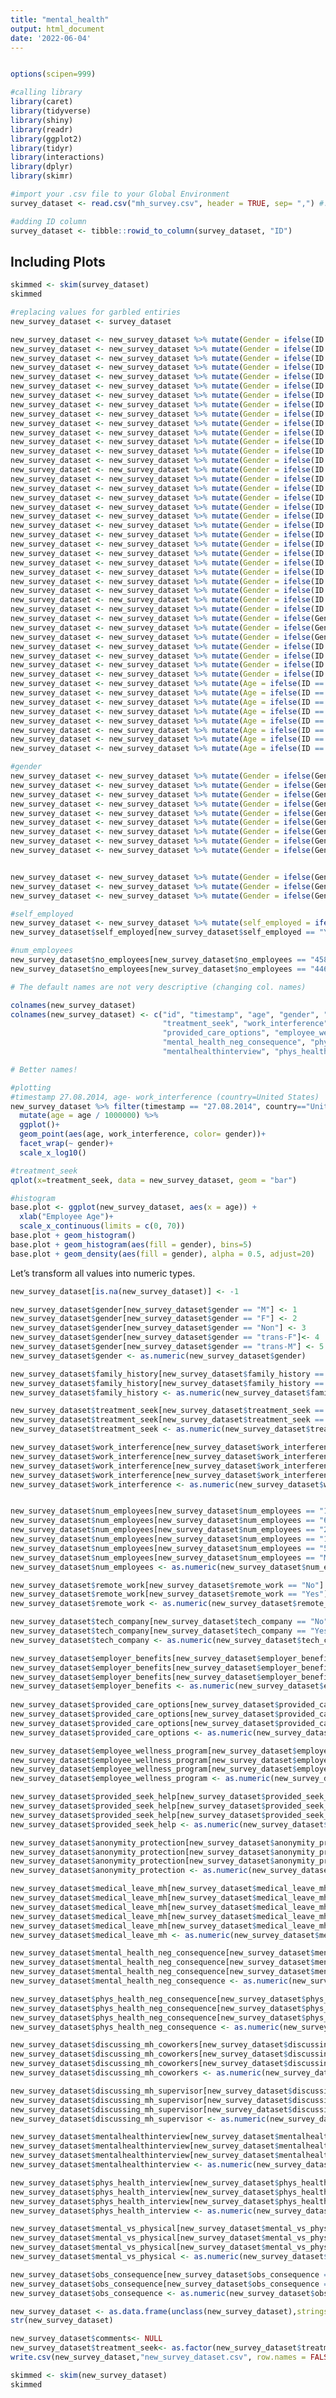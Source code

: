 ---
title: "mental_health"
output: html_document
date: '2022-06-04'
---

```{r}

```



```{r setup, include=FALSE}
options(scipen=999)

#calling library
library(caret)
library(tidyverse)
library(shiny)
library(readr)
library(ggplot2)
library(tidyr)
library(interactions)
library(dplyr)
library(skimr)
```



```{r cars}


#import your .csv file to your Global Environment
survey_dataset <- read.csv("mh_survey.csv", header = TRUE, sep= ",") #.csv as df

#adding ID column
survey_dataset <- tibble::rowid_to_column(survey_dataset, "ID")
```

## Including Plots




```{r pressure, echo=FALSE}
skimmed <- skim(survey_dataset)
skimmed
```



```{r}

#replacing values for garbled entiries
new_survey_dataset <- survey_dataset

```

```{r}
new_survey_dataset <- new_survey_dataset %>% mutate(Gender = ifelse(ID == 545, "Non", Gender))
new_survey_dataset <- new_survey_dataset %>% mutate(Gender = ifelse(ID == 554, "Non", Gender))
new_survey_dataset <- new_survey_dataset %>% mutate(Gender = ifelse(ID == 391, "Non", Gender))
new_survey_dataset <- new_survey_dataset %>% mutate(Gender = ifelse(ID == 990, "Non", Gender))
new_survey_dataset <- new_survey_dataset %>% mutate(Gender = ifelse(ID == 452, "Non", Gender))
new_survey_dataset <- new_survey_dataset %>% mutate(Gender = ifelse(ID == 388, "Non", Gender))
new_survey_dataset <- new_survey_dataset %>% mutate(Gender = ifelse(ID == 778, "Non", Gender))
new_survey_dataset <- new_survey_dataset %>% mutate(Gender = ifelse(ID == 350, "Non", Gender))
new_survey_dataset <- new_survey_dataset %>% mutate(Gender = ifelse(ID == 819, "Non", Gender))
new_survey_dataset <- new_survey_dataset %>% mutate(Gender = ifelse(ID == 361, "F", Gender))
new_survey_dataset <- new_survey_dataset %>% mutate(Gender = ifelse(ID == 1186, "F", Gender))
new_survey_dataset <- new_survey_dataset %>% mutate(Gender = ifelse(ID == 73, "trans-F", Gender))
new_survey_dataset <- new_survey_dataset %>% mutate(Gender = ifelse(ID == 806, "trans-F", Gender))
new_survey_dataset <- new_survey_dataset %>% mutate(Gender = ifelse(ID == 683, "trans-F", Gender))
new_survey_dataset <- new_survey_dataset %>% mutate(Gender = ifelse(ID == 1018, "trans-F", Gender))
new_survey_dataset <- new_survey_dataset %>% mutate(Gender = ifelse(ID == 307, "trans-F", Gender))
new_survey_dataset <- new_survey_dataset %>% mutate(Gender = ifelse(ID == 99, "M", Gender))
new_survey_dataset <- new_survey_dataset %>% mutate(Gender = ifelse(ID == 220, "M", Gender))
new_survey_dataset <- new_survey_dataset %>% mutate(Gender = ifelse(ID == 933, "M", Gender))
new_survey_dataset <- new_survey_dataset %>% mutate(Gender = ifelse(ID == 977, "M", Gender))
new_survey_dataset <- new_survey_dataset %>% mutate(Gender = ifelse(ID == 1232, "M", Gender))
new_survey_dataset <- new_survey_dataset %>% mutate(Gender = ifelse(ID == 627, "M", Gender))
new_survey_dataset <- new_survey_dataset %>% mutate(Gender = ifelse(ID == 57, "M", Gender))
new_survey_dataset <- new_survey_dataset %>% mutate(Gender = ifelse(ID == 882, "M", Gender))
new_survey_dataset <- new_survey_dataset %>% mutate(Gender = ifelse(ID == 196, "M", Gender))
new_survey_dataset <- new_survey_dataset %>% mutate(Gender = ifelse(ID == 56, "M", Gender))
new_survey_dataset <- new_survey_dataset %>% mutate(Gender = ifelse(ID == 1047, "M", Gender))
new_survey_dataset <- new_survey_dataset %>% mutate(Gender = ifelse(ID == 629, "M", Gender))
new_survey_dataset <- new_survey_dataset %>% mutate(Gender = ifelse(ID == 777, "M", Gender))
new_survey_dataset <- new_survey_dataset %>% mutate(Gender = ifelse(ID == 1235, "M", Gender))
new_survey_dataset <- new_survey_dataset %>% mutate(Gender = ifelse(Gender == "Make", "M", Gender))
new_survey_dataset <- new_survey_dataset %>% mutate(Gender = ifelse(Gender == "Male ", "M", Gender))
new_survey_dataset <- new_survey_dataset %>% mutate(Gender = ifelse(Gender == "Man", "M", Gender))
new_survey_dataset <- new_survey_dataset %>% mutate(Gender = ifelse(ID == 94, "trans-M", Gender))
new_survey_dataset <- new_survey_dataset %>% mutate(Gender = ifelse(ID == 414, NA, Gender))
new_survey_dataset <- new_survey_dataset %>% mutate(Gender = ifelse(ID == 417, NA, Gender))
new_survey_dataset <- new_survey_dataset %>% mutate(Gender = ifelse(ID == 1128, NA, Gender))
new_survey_dataset <- new_survey_dataset %>% mutate(Age = ifelse(ID == 391, NA, Age))
new_survey_dataset <- new_survey_dataset %>% mutate(Age = ifelse(ID == 716, NA, Age))
new_survey_dataset <- new_survey_dataset %>% mutate(Age = ifelse(ID == 1128, NA, Age))
new_survey_dataset <- new_survey_dataset %>% mutate(Age = ifelse(ID == 735, NA, Age))
new_survey_dataset <- new_survey_dataset %>% mutate(Age = ifelse(ID == 990, NA, Age))
new_survey_dataset <- new_survey_dataset %>% mutate(Age = ifelse(ID == 1091, NA, Age))
new_survey_dataset <- new_survey_dataset %>% mutate(Age = ifelse(ID == 365, 32, Age))
new_survey_dataset <- new_survey_dataset %>% mutate(Age = ifelse(ID == 144, 29, Age))

#gender
new_survey_dataset <- new_survey_dataset %>% mutate(Gender = ifelse(Gender == "female", "F", Gender))
new_survey_dataset <- new_survey_dataset %>% mutate(Gender = ifelse(Gender == "Female", "F", Gender))
new_survey_dataset <- new_survey_dataset %>% mutate(Gender = ifelse(Gender == "Female ", "F", Gender))
new_survey_dataset <- new_survey_dataset %>% mutate(Gender = ifelse(Gender == "Woman", "F", Gender))
new_survey_dataset <- new_survey_dataset %>% mutate(Gender = ifelse(Gender == "woman", "F", Gender))
new_survey_dataset <- new_survey_dataset %>% mutate(Gender = ifelse(Gender == "f", "F", Gender))
new_survey_dataset <- new_survey_dataset %>% mutate(Gender = ifelse(Gender == "Cis Female", "F", Gender))
new_survey_dataset <- new_survey_dataset %>% mutate(Gender = ifelse(Gender == "cis-female/femme", "F", Gender))
new_survey_dataset <- new_survey_dataset %>% mutate(Gender = ifelse(Gender == "Female (cis)", "F", Gender))


new_survey_dataset <- new_survey_dataset %>% mutate(Gender = ifelse(Gender == "Male", "M", Gender))
new_survey_dataset <- new_survey_dataset %>% mutate(Gender = ifelse(Gender == "male", "M", Gender))
new_survey_dataset <- new_survey_dataset %>% mutate(Gender = ifelse(Gender == "m", "M", Gender))

```



```{r}
#self_employed
new_survey_dataset <- new_survey_dataset %>% mutate(self_employed = ifelse(self_employed == "No", 0, self_employed))
new_survey_dataset$self_employed[new_survey_dataset$self_employed == "Yes"] <- 1

#num_employees
new_survey_dataset$no_employees[new_survey_dataset$no_employees == "45809"] <- "6-25"
new_survey_dataset$no_employees[new_survey_dataset$no_employees == "44682"] <- "1-5"
```




```{r}
# The default names are not very descriptive (changing col. names)

colnames(new_survey_dataset)
colnames(new_survey_dataset) <- c("id", "timestamp", "age", "gender", "country", "US_state", "self_employed", "family_history",
                                  "treatment_seek", "work_interference", "num_employees", "remote_work", "tech_company", "employer_benefits",
                                  "provided_care_options", "employee_wellness_program", "provided_seek_help", "anonymity_protection", "medical_leave_mh",
                                  "mental_health_neg_consequence", "phys_health_neg_consequence", "discussing_mh_coworkers", "discussing_mh_supervisor",
                                  "mentalhealthinterview", "phys_health_interview", "mental_vs_physical", "obs_consequence", "comments")

# Better names!
```







```{r}
#plotting
#timestamp 27.08.2014, age- work_interference (country=United States)
new_survey_dataset %>% filter(timestamp == "27.08.2014", country=="United States") %>% 
  mutate(age = age / 1000000) %>% 
  ggplot()+
  geom_point(aes(age, work_interference, color= gender))+
  facet_wrap(~ gender)+
  scale_x_log10()
```





```{r}

#treatment_seek
qplot(x=treatment_seek, data = new_survey_dataset, geom = "bar")

#histogram
base.plot <- ggplot(new_survey_dataset, aes(x = age)) +
  xlab("Employee Age")+
  scale_x_continuous(limits = c(0, 70))
base.plot + geom_histogram()
base.plot + geom_histogram(aes(fill = gender), bins=5)
base.plot + geom_density(aes(fill = gender), alpha = 0.5, adjust=20)
```


Let’s transform all values into numeric types.

```{r}
new_survey_dataset[is.na(new_survey_dataset)] <- -1

new_survey_dataset$gender[new_survey_dataset$gender == "M"] <- 1
new_survey_dataset$gender[new_survey_dataset$gender == "F"] <- 2
new_survey_dataset$gender[new_survey_dataset$gender == "Non"] <- 3
new_survey_dataset$gender[new_survey_dataset$gender == "trans-F"]<- 4
new_survey_dataset$gender[new_survey_dataset$gender == "trans-M"] <- 5
new_survey_dataset$gender <- as.numeric(new_survey_dataset$gender)

new_survey_dataset$family_history[new_survey_dataset$family_history == "Yes"] <- 1
new_survey_dataset$family_history[new_survey_dataset$family_history == "No"] <- 0
new_survey_dataset$family_history <- as.numeric(new_survey_dataset$family_history)

new_survey_dataset$treatment_seek[new_survey_dataset$treatment_seek == "No"] <- 0
new_survey_dataset$treatment_seek[new_survey_dataset$treatment_seek == "Yes"] <- 1
new_survey_dataset$treatment_seek <- as.numeric(new_survey_dataset$treatment_seek)

new_survey_dataset$work_interference[new_survey_dataset$work_interference == "Never"] <- 0
new_survey_dataset$work_interference[new_survey_dataset$work_interference == "Rarely"] <- 1
new_survey_dataset$work_interference[new_survey_dataset$work_interference == "Sometimes"] <- 2
new_survey_dataset$work_interference[new_survey_dataset$work_interference == "Often"] <- 3
new_survey_dataset$work_interference <- as.numeric(new_survey_dataset$work_interference)


new_survey_dataset$num_employees[new_survey_dataset$num_employees == "1-5"] <- 0
new_survey_dataset$num_employees[new_survey_dataset$num_employees == "6-25"] <- 1
new_survey_dataset$num_employees[new_survey_dataset$num_employees == "26-100"] <- 2
new_survey_dataset$num_employees[new_survey_dataset$num_employees == "100-500"] <- 3
new_survey_dataset$num_employees[new_survey_dataset$num_employees == "500-1000"] <- 4
new_survey_dataset$num_employees[new_survey_dataset$num_employees == "More than 1000"] <- 5
new_survey_dataset$num_employees <- as.numeric(new_survey_dataset$num_employees)

new_survey_dataset$remote_work[new_survey_dataset$remote_work == "No"] <- 0
new_survey_dataset$remote_work[new_survey_dataset$remote_work == "Yes"] <- 1
new_survey_dataset$remote_work <- as.numeric(new_survey_dataset$remote_work)

new_survey_dataset$tech_company[new_survey_dataset$tech_company == "No"] <- 0
new_survey_dataset$tech_company[new_survey_dataset$tech_company == "Yes"] <- 1
new_survey_dataset$tech_company <- as.numeric(new_survey_dataset$tech_company)

new_survey_dataset$employer_benefits[new_survey_dataset$employer_benefits == "No"] <- 0
new_survey_dataset$employer_benefits[new_survey_dataset$employer_benefits == "Yes"] <- 1
new_survey_dataset$employer_benefits[new_survey_dataset$employer_benefits == "Don't know"] <- 3
new_survey_dataset$employer_benefits <- as.numeric(new_survey_dataset$employer_benefits)
 
new_survey_dataset$provided_care_options[new_survey_dataset$provided_care_options == "No"] <- 0
new_survey_dataset$provided_care_options[new_survey_dataset$provided_care_options == "Yes"] <- 1
new_survey_dataset$provided_care_options[new_survey_dataset$provided_care_options == "Not sure"] <- 3
new_survey_dataset$provided_care_options <- as.numeric(new_survey_dataset$provided_care_options) 

new_survey_dataset$employee_wellness_program[new_survey_dataset$employee_wellness_program == "No"] <- 0
new_survey_dataset$employee_wellness_program[new_survey_dataset$employee_wellness_program == "Yes"] <- 1
new_survey_dataset$employee_wellness_program[new_survey_dataset$employee_wellness_program == "Don't know"] <- 3
new_survey_dataset$employee_wellness_program <- as.numeric(new_survey_dataset$employee_wellness_program)

new_survey_dataset$provided_seek_help[new_survey_dataset$provided_seek_help == "No"] <- 0
new_survey_dataset$provided_seek_help[new_survey_dataset$provided_seek_help == "Yes"] <- 1
new_survey_dataset$provided_seek_help[new_survey_dataset$provided_seek_help == "Don't know"] <- 3
new_survey_dataset$provided_seek_help <- as.numeric(new_survey_dataset$provided_seek_help)

new_survey_dataset$anonymity_protection[new_survey_dataset$anonymity_protection == "No"] <- 0
new_survey_dataset$anonymity_protection[new_survey_dataset$anonymity_protection == "Yes"] <- 1
new_survey_dataset$anonymity_protection[new_survey_dataset$anonymity_protection == "Don't know"] <- 3
new_survey_dataset$anonymity_protection <- as.numeric(new_survey_dataset$anonymity_protection)

new_survey_dataset$medical_leave_mh[new_survey_dataset$medical_leave_mh == "Very easy"] <- 0
new_survey_dataset$medical_leave_mh[new_survey_dataset$medical_leave_mh == "Somewhat easy"] <- 1
new_survey_dataset$medical_leave_mh[new_survey_dataset$medical_leave_mh == "Don't know"] <- 2
new_survey_dataset$medical_leave_mh[new_survey_dataset$medical_leave_mh == "Somewhat difficult"] <- 3
new_survey_dataset$medical_leave_mh[new_survey_dataset$medical_leave_mh == "Very difficult"] <- 4
new_survey_dataset$medical_leave_mh <- as.numeric(new_survey_dataset$medical_leave_mh)

new_survey_dataset$mental_health_neg_consequence[new_survey_dataset$mental_health_neg_consequence == "No"] <- 0
new_survey_dataset$mental_health_neg_consequence[new_survey_dataset$mental_health_neg_consequence == "Yes"] <- 1
new_survey_dataset$mental_health_neg_consequence[new_survey_dataset$mental_health_neg_consequence == "Maybe"] <- 3
new_survey_dataset$mental_health_neg_consequence <- as.numeric(new_survey_dataset$mental_health_neg_consequence)

new_survey_dataset$phys_health_neg_consequence[new_survey_dataset$phys_health_neg_consequence == "No"] <- 0
new_survey_dataset$phys_health_neg_consequence[new_survey_dataset$phys_health_neg_consequence == "Yes"] <- 1
new_survey_dataset$phys_health_neg_consequence[new_survey_dataset$phys_health_neg_consequence == "Maybe"] <- 3
new_survey_dataset$phys_health_neg_consequence <- as.numeric(new_survey_dataset$phys_health_neg_consequence)

new_survey_dataset$discussing_mh_coworkers[new_survey_dataset$discussing_mh_coworkers == "No"] <- 0
new_survey_dataset$discussing_mh_coworkers[new_survey_dataset$discussing_mh_coworkers == "Yes"] <- 1
new_survey_dataset$discussing_mh_coworkers[new_survey_dataset$discussing_mh_coworkers == "Some of them"] <- 3
new_survey_dataset$discussing_mh_coworkers <- as.numeric(new_survey_dataset$discussing_mh_coworkers)

new_survey_dataset$discussing_mh_supervisor[new_survey_dataset$discussing_mh_supervisor == "No"] <- 0
new_survey_dataset$discussing_mh_supervisor[new_survey_dataset$discussing_mh_supervisor == "Yes"] <- 1
new_survey_dataset$discussing_mh_supervisor[new_survey_dataset$discussing_mh_supervisor == "Some of them"] <- 3
new_survey_dataset$discussing_mh_supervisor <- as.numeric(new_survey_dataset$discussing_mh_supervisor)

new_survey_dataset$mentalhealthinterview[new_survey_dataset$mentalhealthinterview == "No"] <- 0
new_survey_dataset$mentalhealthinterview[new_survey_dataset$mentalhealthinterview == "Yes"] <- 1
new_survey_dataset$mentalhealthinterview[new_survey_dataset$mentalhealthinterview == "Maybe"] <- 3
new_survey_dataset$mentalhealthinterview <- as.numeric(new_survey_dataset$mentalhealthinterview)

new_survey_dataset$phys_health_interview[new_survey_dataset$phys_health_interview == "No"] <- 0
new_survey_dataset$phys_health_interview[new_survey_dataset$phys_health_interview == "Yes"] <- 1
new_survey_dataset$phys_health_interview[new_survey_dataset$phys_health_interview == "Maybe"] <- 3
new_survey_dataset$phys_health_interview <- as.numeric(new_survey_dataset$phys_health_interview)

new_survey_dataset$mental_vs_physical[new_survey_dataset$mental_vs_physical == "No"] <- 0
new_survey_dataset$mental_vs_physical[new_survey_dataset$mental_vs_physical == "Yes"] <- 1
new_survey_dataset$mental_vs_physical[new_survey_dataset$mental_vs_physical == "Don't know"] <- 3
new_survey_dataset$mental_vs_physical <- as.numeric(new_survey_dataset$mental_vs_physical)

new_survey_dataset$obs_consequence[new_survey_dataset$obs_consequence == "No"] <- 0
new_survey_dataset$obs_consequence[new_survey_dataset$obs_consequence == "Yes"] <- 1
new_survey_dataset$obs_consequence <- as.numeric(new_survey_dataset$obs_consequence)

new_survey_dataset <- as.data.frame(unclass(new_survey_dataset),stringsAsFactors=TRUE)
str(new_survey_dataset)

```



```{r}
new_survey_dataset$comments<- NULL
new_survey_dataset$treatment_seek<- as.factor(new_survey_dataset$treatment_seek)
write.csv(new_survey_dataset,"new_survey_dataset.csv", row.names = FALSE)

skimmed <- skim(new_survey_dataset)
skimmed


```





